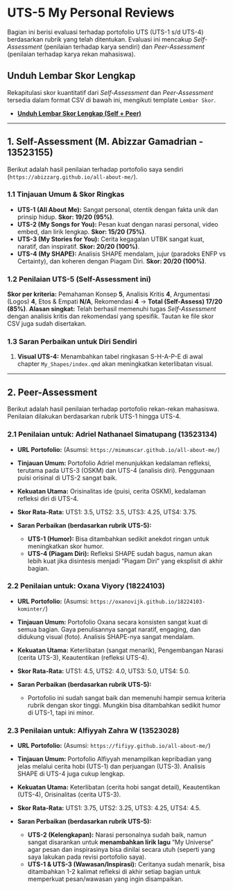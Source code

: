# UTS-5 My Personal Reviews

Bagian ini berisi evaluasi terhadap portofolio UTS (UTS-1 s/d UTS-4) berdasarkan rubrik yang telah ditentukan. Evaluasi ini mencakup *Self-Assessment* (penilaian terhadap karya sendiri) dan *Peer-Assessment* (penilaian terhadap karya rekan mahasiswa).

## Unduh Lembar Skor Lengkap

Rekapitulasi skor kuantitatif dari *Self-Assessment* dan *Peer-Assessment* tersedia dalam format CSV di bawah ini, mengikuti template `Lembar Skor`.

* **[Unduh Lembar Skor Lengkap (Self + Peer)](../Lembar_Skor_Lengkap.csv)**

---

## 1. Self-Assessment (M. Abizzar Gamadrian - 13523155)

Berikut adalah hasil penilaian terhadap portofolio saya sendiri (`https://abizzarg.github.io/all-about-me/`).

### 1.1 Tinjauan Umum & Skor Ringkas

* **UTS-1 (All About Me):** Sangat personal, otentik dengan fakta unik dan prinsip hidup. **Skor: 19/20 (95%)**.
* **UTS-2 (My Songs for You):** Pesan kuat dengan narasi personal, video embed, dan lirik lengkap. **Skor: 15/20 (75%)**.
* **UTS-3 (My Stories for You):** Cerita kegagalan UTBK sangat kuat, naratif, dan inspiratif. **Skor: 20/20 (100%)**.
* **UTS-4 (My SHAPE):** Analisis SHAPE mendalam, jujur (paradoks ENFP vs Certainty), dan koheren dengan Piagam Diri. **Skor: 20/20 (100%)**.

### 1.2 Penilaian UTS-5 (Self-Assessment ini)

**Skor per kriteria:** Pemahaman Konsep **5**, Analisis Kritis **4**, Argumentasi (Logos) **4**, Etos & Empati **N/A**, Rekomendasi **4** → **Total (Self-Assess) 17/20 (85%)**.
**Alasan singkat:** Telah berhasil memenuhi tugas *Self-Assessment* dengan analisis kritis dan rekomendasi yang spesifik. Tautan ke file skor CSV juga sudah disertakan.

### 1.3 Saran Perbaikan untuk Diri Sendiri

1.  **Visual UTS-4:** Menambahkan tabel ringkasan S-H-A-P-E di awal chapter `My_Shapes/index.qmd` akan meningkatkan keterlibatan visual.

---

## 2. Peer-Assessment

Berikut adalah hasil penilaian terhadap portofolio rekan-rekan mahasiswa. Penilaian dilakukan berdasarkan rubrik UTS-1 hingga UTS-4.

### 2.1 Penilaian untuk: Adriel Nathanael Simatupang (13523134)
* **URL Portofolio:** (Asumsi: `https://mimumscar.github.io/all-about-me/`) 

* **Tinjauan Umum:** Portofolio Adriel menunjukkan kedalaman refleksi, terutama pada UTS-3 (OSKM) dan UTS-4 (analisis diri). Penggunaan puisi orisinal di UTS-2 sangat baik.
* **Kekuatan Utama:** Orisinalitas ide (puisi, cerita OSKM), kedalaman refleksi diri di UTS-4.
* **Skor Rata-Rata:** UTS1: 3.5, UTS2: 3.5, UTS3: 4.25, UTS4: 3.75.
* **Saran Perbaikan (berdasarkan rubrik UTS-5):**
    * **UTS-1 (Humor):** Bisa ditambahkan sedikit anekdot ringan untuk meningkatkan skor humor.
    * **UTS-4 (Piagam Diri):** Refleksi SHAPE sudah bagus, namun akan lebih kuat jika disintesis menjadi "Piagam Diri" yang eksplisit di akhir bagian.

### 2.2 Penilaian untuk: Oxana Viyory (18224103)
* **URL Portofolio:** (Asumsi: `https://oxanovijk.github.io/18224103-kominter/`) 

* **Tinjauan Umum:** Portofolio Oxana secara konsisten sangat kuat di semua bagian. Gaya penulisannya sangat naratif, engaging, dan didukung visual (foto). Analisis SHAPE-nya sangat mendalam.
* **Kekuatan Utama:** Keterlibatan (sangat menarik), Pengembangan Narasi (cerita UTS-3), Keautentikan (refleksi UTS-4).
* **Skor Rata-Rata:** UTS1: 4.5, UTS2: 4.0, UTS3: 5.0, UTS4: 5.0.
* **Saran Perbaikan (berdasarkan rubrik UTS-5):**
    * Portofolio ini sudah sangat baik dan memenuhi hampir semua kriteria rubrik dengan skor tinggi. Mungkin bisa ditambahkan sedikit humor di UTS-1, tapi ini minor.

### 2.3 Penilaian untuk: Alfiyyah Zahra W (13523028)
* **URL Portofolio:** (Asumsi: `https://fifiyy.github.io/all-about-me/`) 

* **Tinjauan Umum:** Portofolio Alfiyyah menampilkan kepribadian yang jelas melalui cerita hobi (UTS-1) dan perjuangan (UTS-3). Analisis SHAPE di UTS-4 juga cukup lengkap.
* **Kekuatan Utama:** Keterlibatan (cerita hobi sangat detail), Keautentikan (UTS-4), Orisinalitas (cerita UTS-3).
* **Skor Rata-Rata:** UTS1: 3.75, UTS2: 3.25, UTS3: 4.25, UTS4: 4.5.
* **Saran Perbaikan (berdasarkan rubrik UTS-5):**
    * **UTS-2 (Kelengkapan):** Narasi personalnya sudah baik, namun sangat disarankan untuk **menambahkan lirik lagu** "My Universe" agar pesan dan inspirasinya bisa dinilai secara utuh (seperti yang saya lakukan pada revisi portofolio saya).
    * **UTS-1 & UTS-3 (Wawasan/Inspirasi):** Ceritanya sudah menarik, bisa ditambahkan 1-2 kalimat refleksi di akhir setiap bagian untuk memperkuat pesan/wawasan yang ingin disampaikan.
